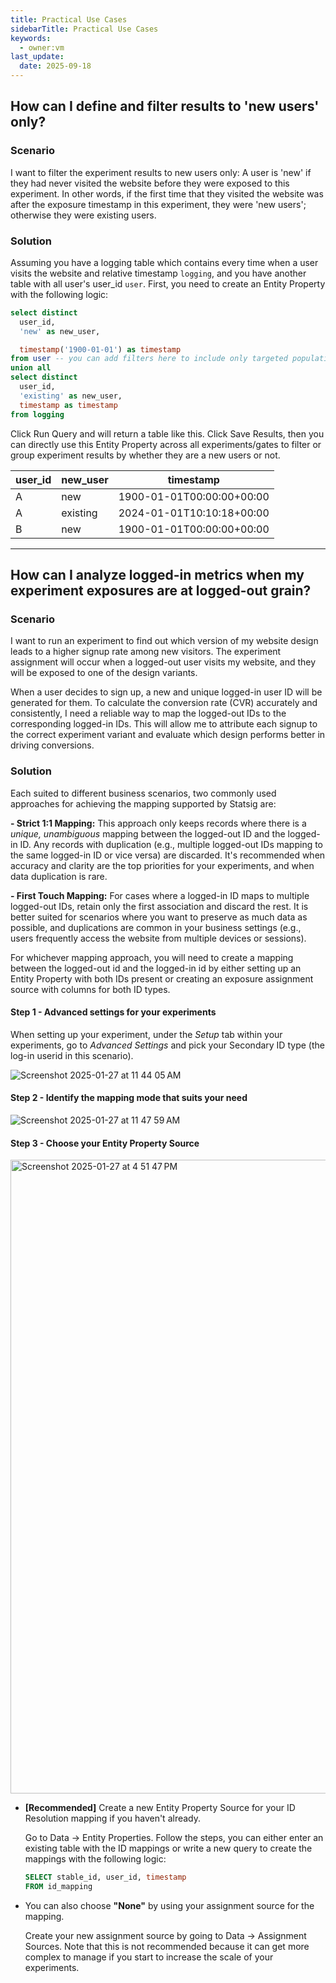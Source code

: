 ```yaml
---
title: Practical Use Cases
sidebarTitle: Practical Use Cases
keywords:
  - owner:vm
last_update:
  date: 2025-09-18
---
```


## How can I define and filter results to 'new users' only?

### Scenario
I want to filter the experiment results to new users only: A user is 'new' if they had never visited the website before they were exposed to this experiment. In other words, if the first time that they visited the website was after the exposure timestamp in this experiment, they were 'new users'; otherwise they were existing users. 

### Solution

Assuming you have a logging table which contains every time when a user visits the website and relative timestamp `logging`, and you have another table with all user's user_id `user`. First, you need to create an Entity Property with the following logic: 
```sql expandable
select distinct
  user_id,
  'new' as new_user,

  timestamp('1900-01-01') as timestamp
from user -- you can add filters here to include only targeted population only
union all
select distinct
  user_id,
  'existing' as new_user,
  timestamp as timestamp
from logging
```
Click Run Query and will return a table like this. Click Save Results, then you can directly use this Entity Property across all experiments/gates to filter or group experiment results by whether they are a new users or not. 

|    user_id    |    new_user    |         timestamp         |
| ------------- | -------------- | ------------------------- |
|       A       |       new      | 1900-01-01T00:00:00+00:00 |
|       A       |    existing    | 2024-01-01T10:10:18+00:00 |
|       B       |       new      | 1900-01-01T00:00:00+00:00 |  



------


## How can I analyze logged-in metrics when my experiment exposures are at logged-out grain? 

### Scenario
I want to run an experiment to find out which version of my website design leads to a higher signup rate among new visitors. The experiment assignment will occur when a logged-out user visits my website, and they will be exposed to one of the design variants.

When a user decides to sign up, a new and unique logged-in user ID will be generated for them. To calculate the conversion rate (CVR) accurately and consistently, I need a reliable way to map the logged-out IDs to the corresponding logged-in IDs. This will allow me to attribute each signup to the correct experiment variant and evaluate which design performs better in driving conversions. 

### Solution
Each suited to different business scenarios, two commonly used approaches for achieving the mapping supported by Statsig are:

**- Strict 1:1 Mapping:**  This approach only keeps records where there is a *unique, unambiguous* mapping between the logged-out ID and the logged-in ID. Any records with duplication (e.g., multiple logged-out IDs mapping to the same logged-in ID or vice versa) are discarded. It's recommended when accuracy and clarity are the top priorities for your experiments, and when data duplication is rare. 

**- First Touch Mapping:** For cases where a logged-in ID maps to multiple logged-out IDs, retain only the first association and discard the rest. It is better suited for scenarios where you want to preserve as much data as possible, and duplications are common in your business settings (e.g., users frequently access the website from multiple devices or sessions).

For whichever mapping approach, you will need to create a mapping between the logged-out id and the logged-in id by either setting up an Entity Property with both IDs present or creating an exposure assignment source with columns for both ID types.

#### Step 1 - Advanced settings for your experiments 
When setting up your experiment, under the *Setup* tab within your experiments, go to *Advanced Settings* and pick your Secondary ID type (the log-in userid in this scenario). 
<Frame>
  <img src="https://github.com/user-attachments/assets/76f83c44-0389-4441-a5fc-bf29b9cab119" alt="Screenshot 2025-01-27 at 11 44 05 AM" />
</Frame>

#### Step 2 - Identify the mapping mode that suits your need 
<Frame>
  <img src="https://github.com/user-attachments/assets/e49a030e-4933-4019-80f3-812c46cdd493" alt="Screenshot 2025-01-27 at 11 47 59 AM" />
</Frame>

#### Step 3 - Choose your Entity Property Source 
<Frame><img width="1014" alt="Screenshot 2025-01-27 at 4 51 47 PM" src="https://github.com/user-attachments/assets/abceaaf3-b15d-481e-9e7f-abc8a5c2cef3" /></Frame>

- **[Recommended]** Create a new Entity Property Source for your ID Resolution mapping if you haven't already.

  Go to Data -> Entity Properties. Follow the steps, you can either enter an existing table with the ID mappings or write a new query to create the mappings with the following logic:
  ```sql
  SELECT stable_id, user_id, timestamp
  FROM id_mapping
  ```

- You can also choose **"None"** by using your assignment source for the mapping.
  
  Create your new assignment source by going to Data -> Assignment Sources. Note that this is not recommended because it can get more complex to manage if you start to increase the scale of your experiments. 



